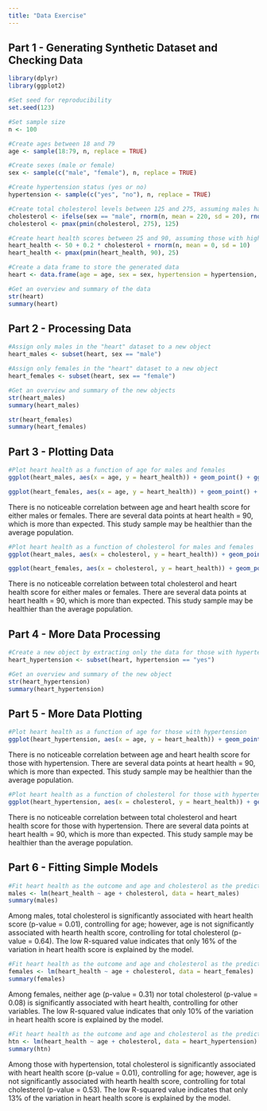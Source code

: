 ---
title: "Data Exercise"
---

## Part 1 - Generating Synthetic Dataset and Checking Data

```{r}
library(dplyr)
library(ggplot2)

#Set seed for reproducibility
set.seed(123)

#Set sample size
n <- 100

#Create ages between 18 and 79
age <- sample(18:79, n, replace = TRUE)

#Create sexes (male or female)
sex <- sample(c("male", "female"), n, replace = TRUE)

#Create hypertension status (yes or no)
hypertension <- sample(c("yes", "no"), n, replace = TRUE)

#Create total cholesterol levels between 125 and 275, assuming males have higher total cholesterol than females
cholesterol <- ifelse(sex == "male", rnorm(n, mean = 220, sd = 20), rnorm(n, mean = 200, sd = 20))
cholesterol <- pmax(pmin(cholesterol, 275), 125)

#Create heart health scores between 25 and 90, assuming those with higher total cholesterol have higher heart health scores
heart_health <- 50 + 0.2 * cholesterol + rnorm(n, mean = 0, sd = 10)
heart_health <- pmax(pmin(heart_health, 90), 25)

#Create a data frame to store the generated data
heart <- data.frame(age = age, sex = sex, hypertension = hypertension, cholesterol = cholesterol, heart_health = heart_health)

#Get an overview and summary of the data
str(heart)
summary(heart)
```

## Part 2 - Processing Data

```{r}
#Assign only males in the "heart" dataset to a new object
heart_males <- subset(heart, sex == "male")

#Assign only females in the "heart" dataset to a new object
heart_females <- subset(heart, sex == "female")

#Get an overview and summary of the new objects
str(heart_males)
summary(heart_males)

str(heart_females)
summary(heart_females)
```

## Part 3 - Plotting Data

```{r}
#Plot heart health as a function of age for males and females
ggplot(heart_males, aes(x = age, y = heart_health)) + geom_point() + ggtitle("Age and Heart Health Score Among Males")

ggplot(heart_females, aes(x = age, y = heart_health)) + geom_point() + ggtitle("Age and Heart Health Score Among Females")
```

There is no noticeable correlation between age and heart health score for either males or females. There are several data points at heart health = 90, which is more than expected. This study sample may be healthier than the average population.

```{r}
#Plot heart health as a function of cholesterol for males and females
ggplot(heart_males, aes(x = cholesterol, y = heart_health)) + geom_point() + ggtitle("Total Cholesterol and Heart Health Score Among Males")

ggplot(heart_females, aes(x = cholesterol, y = heart_health)) + geom_point() + ggtitle("Total Cholesterol and Heart Health Score Among Females")
```

There is no noticeable correlation between total cholesterol and heart health score for either males or females. There are several data points at heart health = 90, which is more than expected. This study sample may be healthier than the average population.

## Part 4 - More Data Processing

```{r}
#Create a new object by extracting only the data for those with hypertension from the "heart" dataset
heart_hypertension <- subset(heart, hypertension == "yes")

#Get an overview and summary of the new object
str(heart_hypertension)
summary(heart_hypertension)
```

## Part 5 - More Data Plotting

```{r}
#Plot heart health as a function of age for those with hypertension
ggplot(heart_hypertension, aes(x = age, y = heart_health)) + geom_point() + ggtitle("Age and Heart Health Score Among Those With Hypertension")
```

There is no noticeable correlation between age and heart health score for those with hypertension. There are several data points at heart health = 90, which is more than expected. This study sample may be healthier than the average population.

```{r}
#Plot heart health as a function of cholesterol for those with hypertension
ggplot(heart_hypertension, aes(x = cholesterol, y = heart_health)) + geom_point() + ggtitle("Total Cholesterol and Heart Health Score Among Those With Hypertension")
```

There is no noticeable correlation between total cholesterol and heart health score for those with hypertension. There are several data points at heart health = 90, which is more than expected. This study sample may be healthier than the average population.

## Part 6 - Fitting Simple Models

```{r}
#Fit heart health as the outcome and age and cholesterol as the predictors for males
males <- lm(heart_health ~ age + cholesterol, data = heart_males)
summary(males)
```

Among males, total cholesterol is significantly associated with heart health score (p-value = 0.01), controlling for age; however, age is not significantly associated with hearth health score, controlling for total cholesterol (p-value = 0.64). The low R-squared value indicates that only 16% of the variation in heart health score is explained by the model.

```{r}
#Fit heart health as the outcome and age and cholesterol as the predictors for females
females <- lm(heart_health ~ age + cholesterol, data = heart_females)
summary(females)
```

Among females, neither age (p-value = 0.31) nor total cholesterol (p-value = 0.08) is significantly associated with heart health, controlling for other variables. The low R-squared value indicates that only 10% of the variation in heart health score is explained by the model.

```{r}
#Fit heart health as the outcome and age and cholesterol as the predictors for those with hypertension
htn <- lm(heart_health ~ age + cholesterol, data = heart_hypertension)
summary(htn)
```

Among those with hypertension, total cholesterol is significantly associated with heart health score (p-value = 0.01), controlling for age; however, age is not significantly associated with hearth health score, controlling for total cholesterol (p-value = 0.53). The low R-squared value indicates that only 13% of the variation in heart health score is explained by the model.
